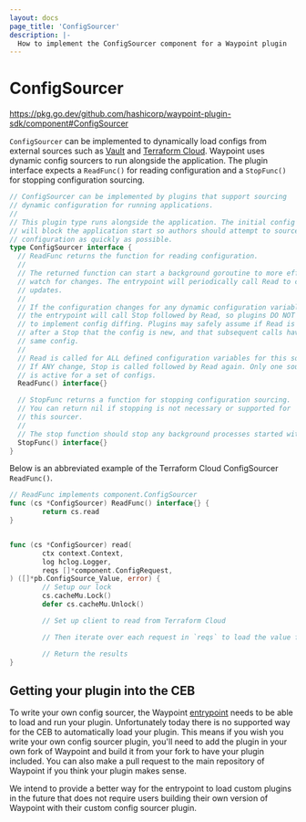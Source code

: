 ```yaml
---
layout: docs
page_title: 'ConfigSourcer'
description: |-
  How to implement the ConfigSourcer component for a Waypoint plugin
---
```


# ConfigSourcer

https://pkg.go.dev/github.com/hashicorp/waypoint-plugin-sdk/component#ConfigSourcer

`ConfigSourcer` can be implemented to dynamically load configs from external
sources such as [Vault](/waypoint/plugins/vault#vault-configsourcer) and [Terraform Cloud](/waypoint/plugins/terraform-cloud#terraform-cloud-configsourcer).
Waypoint uses dynamic config sourcers to run alongside the application. The
plugin interface expects a `ReadFunc()` for reading configuration and a
`StopFunc()` for stopping configuration sourcing.

```go
// ConfigSourcer can be implemented by plugins that support sourcing
// dynamic configuration for running applications.
//
// This plugin type runs alongside the application. The initial config loading
// will block the application start so authors should attempt to source
// configuration as quickly as possible.
type ConfigSourcer interface {
  // ReadFunc returns the function for reading configuration.
  //
  // The returned function can start a background goroutine to more efficiently
  // watch for changes. The entrypoint will periodically call Read to check for
  // updates.
  //
  // If the configuration changes for any dynamic configuration variable,
  // the entrypoint will call Stop followed by Read, so plugins DO NOT need
  // to implement config diffing. Plugins may safely assume if Read is called
  // after a Stop that the config is new, and that subsequent calls have the
  // same config.
  //
  // Read is called for ALL defined configuration variables for this source.
  // If ANY change, Stop is called followed by Read again. Only one sourcer
  // is active for a set of configs.
  ReadFunc() interface{}

  // StopFunc returns a function for stopping configuration sourcing.
  // You can return nil if stopping is not necessary or supported for
  // this sourcer.
  //
  // The stop function should stop any background processes started with Read.
  StopFunc() interface{}
}
```

Below is an abbreviated example of the Terraform Cloud ConfigSourcer `ReadFunc()`.

```go
// ReadFunc implements component.ConfigSourcer
func (cs *ConfigSourcer) ReadFunc() interface{} {
        return cs.read
}


func (cs *ConfigSourcer) read(
        ctx context.Context,
        log hclog.Logger,
        reqs []*component.ConfigRequest,
) ([]*pb.ConfigSource_Value, error) {
        // Setup our lock
        cs.cacheMu.Lock()
        defer cs.cacheMu.Unlock()

        // Set up client to read from Terraform Cloud

        // Then iterate over each request in `reqs` to load the value from TFC

        // Return the results
}
```

## Getting your plugin into the CEB

To write your own config sourcer, the Waypoint [entrypoint](/waypoint/docs/entrypoint)
needs to be able to load and run your plugin. Unfortunately today there is no
supported way for the CEB to automatically load your plugin. This means if
you wish you write your own config sourcer plugin, you'll need to add the
plugin in your own fork of Waypoint and build it from your fork to have your
plugin included. You can also make a pull request to the main repository of
Waypoint if you think your plugin makes sense.

We intend to provide a better way for the entrypoint to load custom plugins
in the future that does not require users building their own version of Waypoint
with their custom config sourcer plugin.

